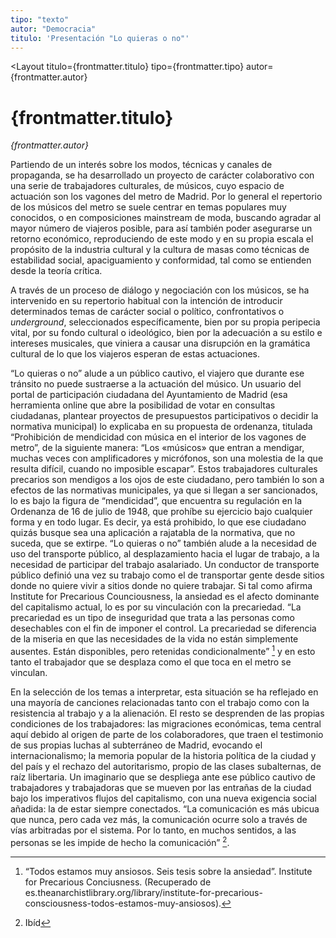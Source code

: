 ```yaml
---
tipo: "texto"
autor: "Democracia"
titulo: 'Presentación "Lo quieras o no"'
---
```



<Layout
  titulo={frontmatter.titulo}
  tipo={frontmatter.tipo}
  autor={frontmatter.autor}
>

<Prose>

# {frontmatter.titulo}

_{frontmatter.autor}_

Partiendo de un interés sobre los modos, técnicas y canales de propaganda, se ha desarrollado un proyecto de carácter colaborativo con una serie de trabajadores culturales, de músicos, cuyo espacio de actuación son los vagones del metro de Madrid. Por lo general el repertorio de los músicos del metro se suele centrar en temas populares muy conocidos, o en composiciones mainstream de moda, buscando agradar al mayor número de viajeros posible, para así también poder asegurarse un retorno económico, reproduciendo de este modo y en su propia escala el propósito de la industria cultural y la cultura de masas como técnicas de estabilidad social, apaciguamiento y conformidad, tal como se entienden desde la teoría crítica.

A través de un proceso de diálogo y negociación con los músicos, se ha intervenido en su repertorio habitual con la intención de introducir determinados temas de carácter social o político, confrontativos o _underground_, seleccionados específicamente, bien por su propia peripecia vital, por su fondo cultural o ideológico, bien por la adecuación a su estilo e intereses musicales, que viniera a causar una disrupción en la gramática cultural de lo que los viajeros esperan de estas actuaciones.

“Lo quieras o no” alude a un público cautivo, el viajero que durante ese tránsito no puede sustraerse a la actuación del músico. Un usuario del portal de participación ciudadana del Ayuntamiento de Madrid (esa herramienta online que abre la posibilidad de votar en consultas ciudadanas, plantear proyectos de presupuestos participativos o decidir la normativa municipal) lo explicaba en su propuesta de ordenanza, titulada “Prohibición de mendicidad con música en el interior de los vagones de metro”, de la siguiente manera: “Los «músicos» que entran a mendigar, muchas veces con amplificadores y micrófonos, son una molestia de la que resulta difícil, cuando no imposible escapar”. Estos trabajadores culturales precarios son mendigos a los ojos de este ciudadano, pero también lo son a efectos de las normativas municipales, ya que si llegan a ser sancionados, lo es bajo la figura de “mendicidad”, que encuentra su regulación en la Ordenanza de 16 de julio de 1948, que prohíbe su ejercicio bajo cualquier forma y en todo lugar. Es decir, ya está prohibido, lo que ese ciudadano quizás busque sea una aplicación a rajatabla de la normativa, que no suceda, que se extirpe. “Lo quieras o no” también alude a la necesidad de uso del transporte público, al desplazamiento hacia el lugar de trabajo, a la necesidad de participar del trabajo asalariado. Un conductor de transporte público definió una vez su trabajo como el de transportar gente desde sitios donde no quiere vivir a sitios donde no quiere trabajar. Si tal como afirma Institute for Precarious Counciousness, la ansiedad es el afecto dominante del capitalismo actual, lo es por su vinculación con la precariedad. “La precariedad es un tipo de inseguridad que trata a las personas como desechables con el fin de imponer el control. La precariedad se diferencia de la miseria en que las necesidades de la vida no están simplemente ausentes. Están disponibles, pero retenidas condicionalmente” [^1] y en esto tanto el trabajador que se desplaza como el que toca en el metro se vinculan.

En la selección de los temas a interpretar, esta situación se ha reflejado en una mayoría de canciones relacionadas tanto con el trabajo como con la resistencia al trabajo y a la alienación. El resto se desprenden de las propias condiciones de los trabajadores: las migraciones económicas, tema central aquí debido al origen de parte de los colaboradores, que traen el testimonio de sus propias luchas al subterráneo de Madrid, evocando el internacionalismo; la memoria popular de la historia política de la ciudad y del país y el rechazo del autoritarismo, propio de las clases subalternas, de raíz libertaria. Un imaginario que se despliega ante ese público cautivo de trabajadores y trabajadoras que se mueven por las entrañas de la ciudad bajo los imperativos flujos del capitalismo, con una nueva exigencia social añadida: la de estar siempre conectados. “La comunicación es más ubicua que nunca, pero cada vez más, la comunicación ocurre solo a través de vías arbitradas por el sistema. Por lo tanto, en muchos sentidos, a las personas se les impide de hecho la comunicación” [^2].

<ImageCaption
  mobileImgUrl={imageDecideMadrid3}
  desktopImgUrl={imageDecideMadrid3}
  caption="Pie de foto"
  alt="alt"
  clase="mt-20"
  hasCaption={false}
/>

<ImageCaption
  mobileImgUrl={imageDecideMadrid2}
  desktopImgUrl={imageDecideMadrid2}
  caption="Pie de foto"
  alt="alt"
  hasCaption={false}
/>

<ImageCaption
  mobileImgUrl={imageDecideMadrid1}
  desktopImgUrl={imageDecideMadrid1}
  caption="Pie de foto"
  alt="alt"
  hasCaption={false}
/>

[^1]: “Todos estamos muy ansiosos. Seis tesis sobre la ansiedad”. Institute for Precarious Conciusness. (Recuperado de es.theanarchistlibrary.org/library/institute-for-precarious-consciousness-todos-estamos-muy-ansiosos).
[^2]: Ibíd

</Prose>
</Layout>
